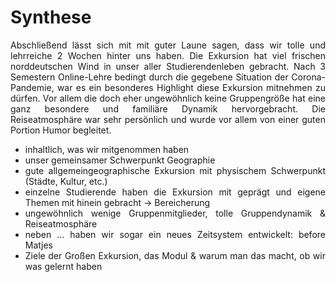 # Synthese
<div style="text-align: justify">

Abschließend lässt sich mit mit guter Laune sagen, dass wir tolle und lehrreiche 2 Wochen hinter uns haben. Die Exkursion hat viel frischen norddeutschen Wind in unser aller Studierendenleben gebracht. Nach 3 Semestern Online-Lehre bedingt durch die gegebene Situation der Corona-Pandemie, war es ein besonderes Highlight diese Exkursion mitnehmen zu dürfen. Vor allem die doch eher ungewöhnlich keine Gruppengröße hat eine ganz besondere und familiäre Dynamik hervorgebracht. Die Reiseatmosphäre war sehr persönlich und wurde vor allem von einer guten Portion Humor begleitet.


- inhaltlich, was wir mitgenommen haben
- unser gemeinsamer Schwerpunkt Geographie
- gute allgemeingeographische Exkursion mit physischem Schwerpunkt (Städte, Kultur, etc.)
- einzelne Studierende haben die Exkursion mit geprägt und eigene Themen mit hinein gebracht 
-> Bereicherung 
- ungewöhnlich wenige Gruppenmitglieder, tolle Gruppendynamik & Reiseatmosphäre 
- neben ... haben wir sogar ein neues Zeitsystem entwickelt: before Matjes
- Ziele der Großen Exkursion, das Modul & warum man das macht, ob wir was gelernt haben